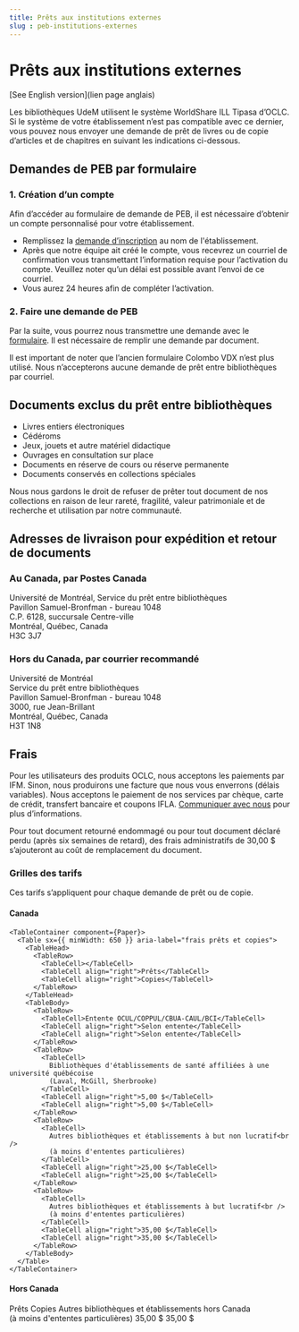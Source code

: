 ```yaml
---
title: Prêts aux institutions externes
slug : peb-institutions-externes
---
```



# Prêts aux institutions externes

[See English version](lien page anglais)

Les bibliothèques UdeM&nbsp;utilisent le système WorldShare ILL Tipasa d’OCLC. Si le système de votre établissement n’est pas compatible avec ce dernier, vous pouvez nous envoyer une demande de prêt de livres ou de copie d’articles et de chapitres en suivant les indications ci-dessous.

## Demandes de PEB par formulaire

### 1. Création d’un compte

Afin d’accéder au formulaire de demande de PEB, il est nécessaire d’obtenir un compte personnalisé pour votre établissement.

* Remplissez la [demande d’inscription](https://pbuq.libwizard.com/f/Inscription_PEB_Partenaires) au nom de l'établissement.
* Après que notre équipe ait créé le compte, vous recevrez un courriel de confirmation vous transmettant l’information requise pour l’activation du compte. Veuillez noter qu’un délai est possible avant l’envoi de ce courriel.
* Vous aurez 24 heures afin de compléter l’activation.

### 2. Faire une demande de PEB

Par la suite, vous pourrez nous transmettre une demande avec le [formulaire](https://42113.account.worldcat.org/account/route/lending/workform). Il est nécessaire de remplir une demande par document.

Il est important de noter que l’ancien formulaire Colombo VDX n’est plus utilisé. Nous n’accepterons aucune demande de prêt entre bibliothèques par courriel.

## Documents exclus du prêt entre bibliothèques

* Livres entiers électroniques
* Cédéroms
* Jeux, jouets et autre matériel didactique
* Ouvrages en consultation sur place
* Documents en réserve de cours ou réserve permanente
* Documents conservés en collections spéciales

Nous nous gardons le droit de refuser de prêter tout document de nos collections en raison de leur rareté, fragilité, valeur patrimoniale et de recherche et utilisation par notre communauté.

## Adresses de livraison pour expédition et retour de documents

### Au Canada, par Postes Canada

Université de Montréal, Service du prêt entre bibliothèques  
Pavillon Samuel-Bronfman - bureau 1048  
C.P. 6128, succursale Centre-ville  
Montréal, Québec, Canada  
H3C 3J7  

### Hors du Canada, par courrier recommandé

Université de Montréal  
Service du prêt entre bibliothèques  
Pavillon Samuel-Bronfman - bureau 1048  
3000, rue Jean-Brillant  
Montréal, Québec, Canada  
H3T 1N8  

## Frais

Pour les utilisateurs des produits OCLC, nous acceptons les paiements par IFM. Sinon, nous produirons une facture que nous vous enverrons (délais variables). Nous acceptons le paiement de nos services par chèque, carte de crédit, transfert bancaire et coupons IFLA. [Communiquer avec nous](mailto:peb@bib.umontreal.ca) pour plus d’informations.

Pour tout document retourné endommagé ou pour tout document déclaré perdu (après six semaines de retard), des frais administratifs de 30,00 $ s’ajouteront au coût de remplacement du document.

### Grilles des tarifs

Ces tarifs s’appliquent pour chaque demande de prêt ou de copie.

#### Canada

    <TableContainer component={Paper}>
      <Table sx={{ minWidth: 650 }} aria-label="frais prêts et copies">
        <TableHead>
          <TableRow>
            <TableCell></TableCell>
            <TableCell align="right">Prêts</TableCell>
            <TableCell align="right">Copies</TableCell>
          </TableRow>
        </TableHead>
        <TableBody>
          <TableRow>
            <TableCell>Entente OCUL/COPPUL/CBUA-CAUL/BCI</TableCell>
            <TableCell align="right">Selon entente</TableCell>
            <TableCell align="right">Selon entente</TableCell>
          </TableRow>
          <TableRow>
            <TableCell>
              Bibliothèques d'établissements de santé affiliées à une université québécoise
              (Laval, McGill, Sherbrooke)
            </TableCell>
            <TableCell align="right">5,00 $</TableCell>
            <TableCell align="right">5,00 $</TableCell>
          </TableRow>
          <TableRow>
            <TableCell>
              Autres bibliothèques et établissements à but non lucratif<br />
              (à moins d'ententes particulières)
            </TableCell>
            <TableCell align="right">25,00 $</TableCell>
            <TableCell align="right">25,00 $</TableCell>
          </TableRow>
          <TableRow>
            <TableCell>
              Autres bibliothèques et établissements à but lucratif<br />
              (à moins d'ententes particulières)
            </TableCell>
            <TableCell align="right">35,00 $</TableCell>
            <TableCell align="right">35,00 $</TableCell>
          </TableRow>
        </TableBody>
      </Table>
    </TableContainer>

#### Hors Canada

 <TableContainer component={Paper}>
      <Table sx={{ minWidth: 650 }} aria-label="frais hors Canada">
        <TableHead>
          <TableRow>
            <TableCell></TableCell>
            <TableCell align="right">Prêts</TableCell>
            <TableCell align="right">Copies</TableCell>
          </TableRow>
        </TableHead>
        <TableBody>
          <TableRow>
            <TableCell>
              Autres bibliothèques et établissements hors Canada<br />
              (à moins d'ententes particulières)
            </TableCell>
            <TableCell align="right">35,00 $</TableCell>
            <TableCell align="right">35,00 $</TableCell>
          </TableRow>
        </TableBody>
      </Table>
    </TableContainer>
